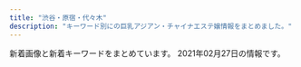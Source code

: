 ```yaml
---
title: "渋谷・原宿・代々木"
description: "キーワード別にの巨乳アジアン・チャイナエステ嬢情報をまとめました。"
---
```


新着画像と新着キーワードをまとめています。
2021年02月27日の情報です。

<DmmAffiliateIns />
<KeywordTable
  shops={
    [
    {
        "station": "JR\u6e0b\u8c37\u99c5",
        "keywords": {},
        "url": "http://www.aixin.co.jp/",
        "name": "\u30a2\u30a4\u30b7\u30f3",
        "img_links": [
            "http://www.aixin.co.jp/images/staff/miya/miya.jpg",
            "http://www.aixin.co.jp/images/costume/4.png",
            "http://www.aixin.co.jp/images/costume/2.png",
            "http://www.aixin.co.jp/images/staff/mika2/2.png",
            "http://www.aixin.co.jp/images/staff/ruri2/ruri2.png",
            "http://www.aixin.co.jp/images/staff/rara/rara.png",
            "http://www.aixin.co.jp/images/staff/akane/akane.png",
            "http://www.aixin.co.jp/images/wanted/wanted.png",
            "http://www.aixin.co.jp/images/staff/yuzu/yuzu.jpg",
            "http://www.aixin.co.jp/images/costume/1.png",
            "http://www.aixin.co.jp/images/staff/yuzu/2.jpg",
            "http://www.aixin.co.jp/images/staff/mika2/mika2.png",
            "http://www.aixin.co.jp/images/price/long.jpg",
            "http://www.aixin.co.jp/images/staff/ayaka/ayaka.jpg",
            "http://www.aixin.co.jp/images/costume/7.png",
            "http://www.aixin.co.jp/images/staff/ran/ran.png",
            "http://www.aixin.co.jp/images/map/google.png",
            "http://www.aixin.co.jp/images/staff/miya/1.jpg",
            "http://www.aixin.co.jp/images/staff/miki/miki.jpg",
            "http://www.aixin.co.jp/images/staff/aki/aki.png",
            "http://www.aixin.co.jp/images/top/top.jpg",
            "http://www.aixin.co.jp/images/staff/ruru2/ruru2.jpg",
            "http://www.aixin.co.jp/images/staff/chiemi/1.jpg",
            "http://www.aixin.co.jp/images/staff/miharu/miharu.png",
            "http://www.aixin.co.jp/images/staff/yui2/yui2.png",
            "http://www.aixin.co.jp/images/price/aroma.jpg",
            "http://www.aixin.co.jp/images/price/tokusen.jpg",
            "http://www.aixin.co.jp/images/costume/6.png",
            "http://www.aixin.co.jp/images/costume/3.png",
            "http://www.aixin.co.jp/images/staff/chiemi/chiemi.jpg",
            "http://www.aixin.co.jp/images/staff/mika2/1.png",
            "http://www.aixin.co.jp/images/top_pic/top2.jpg",
            "http://www.aixin.co.jp/images/staff/haruka2/haruka2.png",
            "http://www.aixin.co.jp/images/staff/mirai/mirai.png",
            "http://www.aixin.co.jp/images/price/hirou.jpg",
            "http://www.aixin.co.jp/images/staff/eri/eri.png",
            "http://www.aixin.co.jp/images/staff/koko/koko.png",
            "http://www.aixin.co.jp/images/staff/mimi2/mimi2.png",
            "http://www.aixin.co.jp/images/staff/miki/2.jpg"
        ]
    },
    {
        "keywords": {
            "86": 2,
            "85": 3,
            "D": 3,
            "87": 1,
            "C": 3
        },
        "station": "JR\u6e0b\u8c37\u99c5\u30cf\u30c1\u516c\u53e3",
        "url": "http://www.sarara-es.xyz",
        "name": "Honey",
        "img_links": [
            "http://www.sarara-es.xyz/images/s_staff.png",
            "http://www.sarara-es.xyz/images/shop/shop04.jpg",
            "http://www.sarara-es.xyz/images/r1.jpg",
            "http://www.sarara-es.xyz/images/shop/shop02.jpg",
            "http://www.sarara-es.xyz/files/005.jpg",
            "http://www.sarara-es.xyz/files/003.jpg",
            "http://www.sarara-es.xyz/images/end.png",
            "http://www.sarara-es.xyz/files/006.jpg",
            "http://www.sarara-es.xyz/images/face.png",
            "http://www.sarara-es.xyz/images/shop/shop03.jpg",
            "http://www.sarara-es.xyz/images/top.png",
            "http://www.sarara-es.xyz/files/001.jpg",
            "http://www.sarara-es.xyz/images/news.png",
            "http://www.sarara-es.xyz/files/002.jpg",
            "http://www.sarara-es.xyz/images/pick.png",
            "http://www.sarara-es.xyz/images/s_link.png",
            "http://www.sarara-es.xyz/files/004.jpg",
            "http://www.sarara-es.xyz/images/r2.jpg",
            "http://www.sarara-es.xyz/images/shop/shop01.jpg",
            "http://www.sarara-es.xyz/images/bj2.jpg",
            "http://www.sarara-es.xyz/images/r5.jpg",
            "http://www.sarara-es.xyz/images/r4.jpg"
        ]
    },
    {
        "station": "JR\u6e0b\u8c37\u99c5\u6771\u53e3",
        "img_links": [
            "http://kokoronosato.tyo.cm/link/esthelove88-31.jpg",
            "http://kokoronosato.tyo.cm/images/room1.jpg",
            "http://kokoronosato.tyo.cm/images/themes/pink/line.png",
            "http://menlog.net/link/menlog8831.jpg",
            "http://kokoronosato.tyo.cm/photos/sites/15/2019/07/2019072809445954.jpg",
            "http://kokoronosato.tyo.cm/photos/sites/15/2019/07/2019072809470568.jpg",
            "http://kokoronosato.tyo.cm/photos/sites/15/2020/08/2020082205444661.jpg",
            "http://kokoronosato.tyo.cm/photos/sites/15/2020/08/2020082203150030.jpg",
            "http://kokoronosato.tyo.cm/images/room3.jpg",
            "http://kokoronosato.tyo.cm/images/themes/pink/mobile.jpg",
            "http://kokoronosato.tyo.cm/link/walker88.jpg",
            "http://kokoronosato.tyo.cm/images/themes/pink/r3.jpg",
            "http://kokoronosato.tyo.cm/link/massage-de_88_31.jpg",
            "http://kokoronosato.tyo.cm/images/themes/pink/s_link.png",
            "http://kokoronosato.tyo.cm/images/room2.jpg",
            "http://kokoronosato.tyo.cm/link/8831.jpg",
            "http://kokoronosato.tyo.cm/images/themes/pink/s_pickup.png",
            "http://kokoronosato.tyo.cm/images/themes/pink/no1.png",
            "http://kokoronosato.tyo.cm/images/themes/pink/s_staff.png",
            "http://kokoronosato.tyo.cm/link/e0016.jpg",
            "http://kokoronosato.tyo.cm/images/themes/pink/no2.png",
            "http://kokoronosato.tyo.cm/link/88x31b.jpg",
            "http://kokoronosato.tyo.cm/photos/sites/15/2020/08/2020082205444313.jpg",
            "http://kokoronosato.tyo.cm/photos/sites/15/2020/08/2020082205443766.jpg",
            "http://kokoronosato.tyo.cm/photos/sites/15/2019/07/2019072809465934.jpg",
            "http://kokoronosato.tyo.cm/images/room4.jpg",
            "http://kokoronosato.tyo.cm/images/themes/pink/s_newface.png",
            "http://kokoronosato.tyo.cm/images/themes/pink/s_news.png",
            "http://kokoronosato.tyo.cm/photos/sites/15/2019/07/2019072809450776.jpg",
            "http://kokoronosato.tyo.cm/images/themes/pink/s_ranking.png",
            "http://kokoronosato.tyo.cm/photos/sites/15/2020/08/2020082203135850.jpg"
        ],
        "name": "\u68ee\u306e\u9999",
        "url": "http://kokoronosato.tyo.cm/",
        "keywords": {
            "83": 4,
            "85": 4,
            "D": 24,
            "86": 12,
            "87": 8,
            "C": 19
        }
    },
    {
        "img_links": [
            "http://www.ogon.work/staff/tina1.jpg",
            "http://www.ogon.work/staff/hana1.jpg",
            "http://www.ogon.work/img/icon/new.jpg",
            "http://www.ogon.work/img/contentsbottom.png",
            "http://www.ogon.work/img/bana02.jpg",
            "http://www.ogon.work/img/s/s_qa.png",
            "http://www.ogon.work/img/bana03.jpg",
            "http://www.ogon.work/staff/momo1.jpg",
            "http://www.ogon.work/staff/sara1.jpg",
            "http://www.ogon.work/staff/ayumi2.jpg",
            "http://www.ogon.work/staff/yuki2.jpg",
            "http://www.ogon.work/staff/yuki1.jpg",
            "http://www.ogon.work/img/interior.jpg",
            "http://www.ogon.work/staff/ayumi1.jpg",
            "http://www.ogon.work/staff/ayumi3.jpg"
        ],
        "keywords": {
            "86": 14,
            "C": 55,
            "85": 14,
            "83": 13,
            "E": 7,
            "D": 21,
            "84": 31,
            "87": 14
        },
        "url": "http://www.ogon.work/",
        "name": "\u9ec4\u91d1\u6d77\u5cb8",
        "station": "JR\u6e0b\u8c37\u99c5\u30cf\u30c1\u516c\u53e3"
    },
    {
        "url": "http://www.e-god.work/",
        "name": "\u30b9\u30ef\u30f3",
        "station": "JR\u6e0b\u8c37\u99c5\u30cf\u30c1\u516c\u53e3",
        "keywords": {},
        "img_links": [
            "http://www.e-god.work/images/staff_t.jpg",
            "http://www.e-god.work/images/int1.jpg",
            "http://www.e-god.work/img/koko1.jpg",
            "http://www.e-god.work/img/eri1.jpg",
            "http://www.e-god.work/images/info.jpg",
            "http://www.e-god.work/img/koko2.jpg",
            "http://www.e-god.work/images/int2.jpg",
            "http://www.e-god.work/images/mobile.jpg",
            "http://www.e-god.work/images/1.jpg",
            "http://www.e-god.work/images/4.jpg",
            "http://www.e-god.work/images/ais.jpg",
            "http://www.e-god.work/images/sys2.jpg",
            "http://www.e-god.work/images/interior_t.jpg",
            "http://www.e-god.work/images/tel.jpg",
            "http://www.e-god.work/images/2.jpg",
            "http://www.e-god.work/images/line.png",
            "http://www.e-god.work/img/zb.jpg",
            "http://www.e-god.work/img/yuki1.jpg",
            "http://www.e-god.work/images/sys1.jpg",
            "http://www.e-god.work/images/head.jpg",
            "http://www.e-god.work/images/news.jpg"
        ]
    },
    {
        "url": "http://www.kaede-es.club/",
        "station": "JR\u4ee3\u3005\u6728\u99c5",
        "keywords": {},
        "name": "\u6953",
        "img_links": [
            "http://www.kaede-es.club/images/staff/2/miki.jpg",
            "http://www.kaede-es.club/images/staff/neinei2.jpg",
            "http://www.kaede-es.club/images/index-tiba_10.jpg",
            "http://www.kaede-es.club/images/nav/nav-job.jpg",
            "http://www.kaede-es.club/psd/off2-1.jpg",
            "http://www.kaede-es.club/images/staff/2/7.jpg",
            "http://www.kaede-es.club/images/staff/4/sati.jpg",
            "http://www.kaede-es.club/images/index-tiba_09.jpg",
            "http://www.kaede-es.club/images/staff/4/yuyu2.jpg",
            "http://www.kaede-es.club/css/2.jpeg",
            "http://www.kaede-es.club/images/staff/miki.jpg",
            "http://www.kaede-es.club/images/t-off-ico.jpg",
            "http://www.kaede-es.club/images/20200928173241.png",
            "http://www.kaede-es.club/images/nav/nav-sys.jpg",
            "http://www.kaede-es.club/images/shop/DSC_0087-221x300.jpg",
            "http://www.kaede-es.club/images/index-tiba_13.jpg",
            "http://www.kaede-es.club/images/staff/2/nana.jpg",
            "http://www.kaede-es.club/images/shop/DSC_0998-199x300.jpg",
            "http://www.kaede-es.club/psd/off32.jpg",
            "http://www.kaede-es.club/images/nav/nav-staff.jpg",
            "http://www.kaede-es.club/images/shop/DSC_0086-300x199.jpg",
            "http://www.kaede-es.club/images/index-tiba_04.jpg",
            "http://www.kaede-es.club/images/index-tiba_02.jpg",
            "http://www.kaede-es.club/images/staff/6.jpg",
            "http://www.kaede-es.club/images/staff/2/momo.jpg"
        ]
    },
    {
        "img_links": [
            "http://angel.est.cm/photos/sites/23/2019/11/2019110102361631.jpg",
            "http://angel.est.cm/photos/sites/23/2018/10/2018100318475591.jpg",
            "http://angel.est.cm/img/r4.jpg",
            "http://angel.est.cm/img/r3.jpg",
            "http://angel.est.cm/photos/sites/23/2016/08/staff2.jpg",
            "http://angel.est.cm/photos/sites/23/2019/05/2019051010094797.jpg",
            "http://angel.est.cm/photos/sites/23/2019/05/2019051010094757.jpg",
            "http://angel.est.cm/photos/sites/23/2019/05/2019051010094759.jpg",
            "http://angel.est.cm/img/footer.png",
            "http://angel.est.cm/img/r2.jpg",
            "http://angel.est.cm/img/r1.jpg",
            "http://angel.est.cm/img/top.png",
            "http://angel.est.cm/photos/sites/23/2019/05/2019051010094748.jpg"
        ],
        "keywords": {
            "88": 2,
            "86": 6,
            "E": 4,
            "D": 8,
            "C": 2,
            "87": 6
        },
        "name": "Angel",
        "url": "http://angel.est.cm/",
        "station": "JR\u6e0b\u8c37\u99c5\u5bae\u76ca\u5742\u53e3"
    },
    {
        "keywords": {
            "D": 4,
            "87": 5,
            "86": 3,
            "85": 4,
            "88": 5,
            "F": 1,
            "E": 2,
            "C": 17
        },
        "url": "http://awaawa-fairy.work/",
        "station": "JR\u6e0b\u8c37\u99c5\u897f\u53e3",
        "name": "\u6ce1\u6ce1\u30d5\u30a7\u30a2\u30ea\u30fc",
        "img_links": [
            "http://awaawa-fairy.work/img/st18.png",
            "http://awaawa-fairy.work/sp/img/sta27.png",
            "http://awaawa-fairy.work/sp/img/p-27.png",
            "http://awaawa-fairy.work/img/mo.png",
            "http://awaawa-fairy.work/img/sta26.png",
            "http://awaawa-fairy.work/img/sta27.png",
            "http://awaawa-fairy.work/sp/img/sta26.png",
            "http://awaawa-fairy.work/img/st22.png",
            "http://awaawa-fairy.work/sp/img/p-26.png",
            "http://awaawa-fairy.work/sp/img/sta22.png",
            "http://awaawa-fairy.work/img/st26.png",
            "http://awaawa-fairy.work/img/sta15.png",
            "http://awaawa-fairy.work/sp/img/t-o.jpg",
            "http://awaawa-fairy.work/img/sta29.png",
            "http://awaawa-fairy.work/sp/img/t-a.jpg",
            "http://awaawa-fairy.work/img/bottom.png",
            "http://awaawa-fairy.work/sp/img/sta28.png",
            "http://awaawa-fairy.work/sp/img/botton.jpg",
            "http://awaawa-fairy.work/img/st4.png",
            "http://awaawa-fairy.work/sp/img/info.jpg",
            "http://awaawa-fairy.work/img/st17.png",
            "http://awaawa-fairy.work/img/nos.png",
            "http://awaawa-fairy.work/img/st017.png",
            "http://awaawa-fairy.work/sp/img/line.jpg",
            "http://awaawa-fairy.work/img/st27.png",
            "http://awaawa-fairy.work/sp/img/sta18.png",
            "http://awaawa-fairy.work/img/sta18.png",
            "http://awaawa-fairy.work/img/sta17.png",
            "http://awaawa-fairy.work/img/head.png",
            "http://awaawa-fairy.work/img/st29.png",
            "http://awaawa-fairy.work/sp/img/tel.jpg",
            "http://awaawa-fairy.work/img/sta22.png",
            "http://awaawa-fairy.work/sp/img/t-t.jpg",
            "http://awaawa-fairy.work/sp/img/p-15.png",
            "http://awaawa-fairy.work/img/sta28.png",
            "http://awaawa-fairy.work/sp/img/sys.jpg",
            "http://awaawa-fairy.work/img/st018.png",
            "http://awaawa-fairy.work/sp/img/pic.jpg",
            "http://awaawa-fairy.work/sp/img/time.jpg",
            "http://awaawa-fairy.work/sp/img/pc.jpg",
            "http://awaawa-fairy.work/sp/img/t-s.jpg",
            "http://awaawa-fairy.work/sp/img/sta15.png",
            "http://awaawa-fairy.work/sp/img/sta17.png",
            "http://awaawa-fairy.work/sp/img/mv.jpg",
            "http://awaawa-fairy.work/sp/img/sta29.png",
            "http://awaawa-fairy.work/sp/img/t-r.jpg",
            "http://awaawa-fairy.work/img/st15.png",
            "http://awaawa-fairy.work/sp/img/add.jpg",
            "http://awaawa-fairy.work/sp/img/tit.jpg",
            "http://awaawa-fairy.work/sp/img/p-29.png",
            "http://awaawa-fairy.work/img/st28.png"
        ]
    }
]
}
/>
<DmmAffiliateScript />
